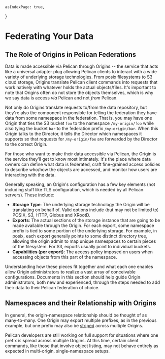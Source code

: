 	asIndexPage: true,
}


# Federating Your Data

## The Role of Origins in Pelican Federations
Data is made accessible via Pelican through Origins -- the service that acts like a universal adapter plug allowing Pelican clients to interact with a wide variety of
underlying storage technologies. From posix filesystems to S3 cloud storage, Origins translate Pelican client commands into requests that work natively with whatever
holds the actual objects/files. It's important to note that Origins often do not store the objects themselves, which is why we say data is access _via_ Pelican and not
_from_ Pelican.

Not only do Origins translate requests to/from the data repository, but they're also the component responsible for telling the federation they have data from some
namespace in the federation. That is, you may have one Origin that ties the S3 bucket `foo` to the namespace `/my-origin/foo` while also tying the bucket `bar` to the
federation prefix `/my-origin/bar`. When this Origin talks to the Director, it tells the Director which namespaces it supports so that requests for `/my-origin/foo` are
forwarded by the Director to the correct Origin.

For those who want to make their data accessible via Pelican, the Origin is the service they'll get to know most intimately. It's the place where data owners can define
what data is federated, craft fine-grained access policies to describe who/how the objects are accessed, and monitor how users are interacting with the data.

Generally speaking, an Origin's configuration has a few key elements (not including stuff like TLS configuration, which is needed by all Pelican servers).
These include:
- **Storage Type**: The underlying storage technology the Origin will be translating on behalf of. Valid options include (but may not be limited to) POSIX, S3, HTTP, Globus
and XRootD.
- **Exports**: The actual sections of the storage instance that are going to be made available through the Origin. For each export, some namespace prefix is tied to some portion
of the underlying storage. For example, in posix, each export generally points to some distinct directory tree, allowing the origin admin to map unique namespaces to certain
pieces of the filesystem. For S3, exports usually point to individual buckets.
- **Capabilities (per export)**: The access policy imposed on users when accessing objects from this part of the namespace.

Understanding how these pieces fit together and what each one enables allow Origin administrators to realize a vast array of conceivable configurations. Documents in this
section should help guide Origin administrators, both new and experienced, through the steps needed to add their data to their Pelican federation of choice.

## Namespaces and their Relationship with Origins
In general, the origin-namespace relationship should be thought of as many-to-many. One Origin may export multiple prefixes, as in the previous example, but one prefix
may also be [striped](https://en.wikipedia.org/wiki/Data_striping) across multiple Origins.

<Callout type="warning">
Pelican developers are still working on full support for situations where one prefix is spread across multiple Origins. At this time, certain client commands,
like those that involve object listing, may not behave entirely as expected in multi-origin, single-namespace setups.
</Callout>
